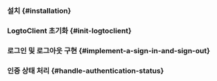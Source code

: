 

<GuideTip />

### 설치 \{#installation}

<AddSdk />

### LogtoClient 초기화 \{#init-logtoclient}

<InitClient />

### 로그인 및 로그아웃 구현 \{#implement-a-sign-in-and-sign-out}

<ImplementSignInAndSignOut />

### 인증 상태 처리 \{#handle-authentication-status}

<HandleAuthenticationStatus />

<Checkpoint />
